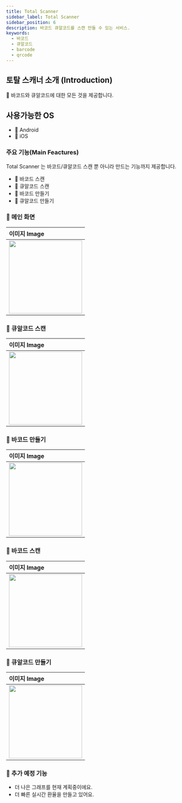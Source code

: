 ```yaml
---
title: Total Scanner
sidebar_label: Total Scanner
sidebar_position: 6
description: 바코드 큐알코드를 스캔 만들 수 있는 서비스.
keywords:
  - 바코드
  - 큐알코드
  - barcode
  - qrcode
---
```


## 토탈 스캐너 소개 (Introduction)

👋 바코드와 큐알코드에 대한 모든 것을 제공합니다.

## 사용가능한 OS

- 🍏 Android
- 🍎 iOS

### 주요 기능(Main Feactures)

Total Scanner 는 바코드/큐알코드 스캔 뿐 아니라 만드는 기능까지 제공합니다.

- 🍋 바코드 스캔
- 🍌 큐알코드 스캔
- 🍐 바코드 만들기
- 🍊 큐알코드 만들기

### 🍋 메인 화면

| 이미지 Image                                                 |
| :----------------------------------------------------------- |
| <img src="/img/screenshot/scanner/image1.jpeg" width="200" /> |

### 🍋 큐알코드 스캔

| 이미지 Image                                                 |
| :----------------------------------------------------------- |
| <img src="/img/screenshot/scanner/image5.jpeg" width="200" /> |

### 🍌 바코드 만들기

| 이미지 Image                                                 |
| :----------------------------------------------------------- |
| <img src="/img/screenshot/scanner/image2.jpeg" width="200" /> |

### 🍐 바코드 스캔
| 이미지 Image                                                 | 
| :----------------------------------------------------------- | 
| <img src="/img/screenshot/scanner/image4.jpeg" width="200" /> | 


### 🍊 큐알코드 만들기
| 이미지 Image                                                 | 
| :----------------------------------------------------------- | 
| <img src="/img/screenshot/scanner/image3.jpeg" width="200" /> | 

### 🍉 추가 예정 기능

- 더 나은 그래프를 현재 계획중이에요.
- 더 빠른 실시간 환율을 만들고 있어요.

<!---
devbalmuda/devbalmuda is a ✨ special ✨ repository because its `README.md` (this file) appears on your GitHub profile.
You can click the Preview link to take a look at your changes.
--->
